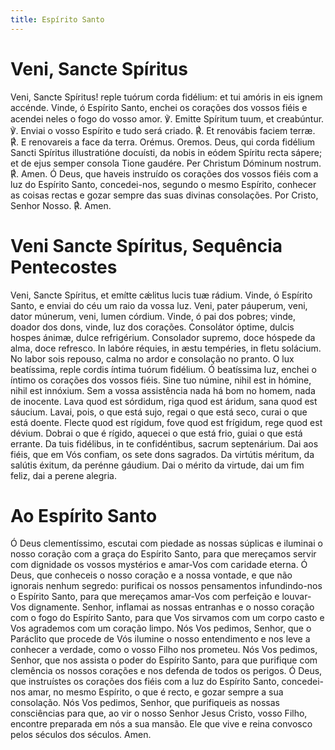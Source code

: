 ```yaml
---
title: Espírito Santo
---
```


# Veni, Sancte Spíritus

<div class="side-by-side not-content">
  <span>
    Veni, Sancte Spíritus! reple tuórum corda fidélium: et tui amóris in eis
    ignem accénde.
  </span>
  <span>
    Vinde, ó Espírito Santo, enchei os corações dos vossos fiéis e acendei neles
    o fogo do vosso amor.
  </span>
  <span>℣. Emitte Spíritum tuum, et creabúntur.</span>
  <span>
    ℣. Enviai o vosso Espírito e tudo será criado.
  </span>
  <span>
    <span class="text-red-500">℟.</span> Et renovábis faciem terræ.
  </span>
  <span>
    <span class="text-red-500">℟.</span> E renovareis a face da terra.
  </span>
  <span class="text-red-500 text-center">Orémus.</span>
  <span class="text-red-500 text-center">Oremos.</span>
  <span>
    Deus, qui corda fidélium Sancti Spíritus illustratióne docuísti, da nobis in
    eódem Spíritu recta sápere; et de ejus semper consola Tione gaudére. Per
    Christum Dóminum nostrum. <span class="text-red-500">℟.</span> Amen.
  </span>
  <span>
    Ó Deus, que haveis instruído os corações dos vossos fiéis com a luz do
    Espírito Santo, concedei-nos, segundo o mesmo Espírito, conhecer as coisas
    rectas e gozar sempre das suas divinas consolações. Por Cristo, Senhor
    Nosso. <span class="text-red-500">℟.</span> Amen.
  </span>
</div>

# Veni Sancte Spíritus, Sequência Pentecostes

<div class="side-by-side not-content">
  <span>
    Veni, Sancte Spíritus, et emítte cǽlitus lucis tuæ rádium.
  </span>
  <span>
    Vinde, ó Espírito Santo, e enviai do céu um raio da vossa luz.
  </span>
  <span>
    Veni, pater páuperum, veni, dator múnerum, veni, lumen córdium.
  </span>
  <span>
    Vinde, ó pai dos pobres; vinde, doador dos dons, vinde, luz dos corações.
  </span>
  <span>
    Consolátor óptime, dulcis hospes ánimæ, dulce re­fri­gérium.
  </span>
  <span>
    Consolador supremo, doce hóspede da alma, doce refresco.
  </span>
  <span>
    In labóre réquies, in æstu tempéries, in fletu solácium.
  </span>
  <span>
    No labor sois repouso, calma no ardor e consolação no pranto.
  </span>
  <span>
    O lux beatíssima, reple cordis íntima tuórum fidélium.
  </span>
  <span>
    Ó beatíssima luz, enchei o íntimo os corações dos vossos fiéis.
  </span>
  <span>
    Sine tuo númine, nihil est in hómine, nihil est innóxium.
  </span>
  <span>
    Sem a vossa assistência nada há bom no homem, nada de inocente.
  </span>
  <span>
    Lava quod est sórdidum, riga quod est áridum, sana quod est sáucium.
  </span>
  <span>
    Lavai, pois, o que está sujo, regai o que está seco, curai o que está
    doente.
  </span>
  <span>
    Flecte quod est rígidum, fove quod est frígidum, rege quod est dévium.
  </span>
  <span>
    Dobrai o que é rígido, aquecei o que está frio, guiai o que está errante.
  </span>
  <span>
    Da tuis fidélibus, in te con­fi­dén­tibus, sacrum sep­te­nárium.
  </span>
  <span>
    Dai aos fiéis, que em Vós confiam, os sete dons sagrados.
  </span>
  <span>
    Da virtútis méritum, da salútis éxitum, da perénne gáudium.
  </span>
  <span>
    Dai o mérito da virtude, dai um fim feliz, dai a perene alegria.
  </span>
</div>

# Ao Espírito Santo

Ó Deus clementíssimo, escutai com piedade as nossas súplicas e iluminai o nosso coração com a graça do Espírito Santo, para que mereçamos servir com dignidade os vossos mystérios e amar-Vos com caridade eterna. Ó Deus, que conheceis o nosso coração e a nossa vontade, e que não ignorais nenhum segredo: purificai os nossos pensamentos infundindo-nos o Espírito Santo, para que mereçamos amar-Vos com perfeição e louvar-Vos dignamente. Senhor, inflamai as nossas entranhas e o nosso coração com o fogo do Espírito Santo, para que Vos sirvamos com um corpo casto e Vos agrademos com um coração limpo. Nós Vos pedimos, Senhor, que o Paráclito que procede de Vós ilumine o nosso entendimento e nos leve a conhecer a verdade, como o vosso Filho nos prometeu. Nós Vos pedimos, Senhor, que nos assista o poder do Espírito Santo, para que purifique com clemência os nossos corações e nos defenda de todos os perigos. Ó Deus, que instruístes os corações dos fiéis com a luz do Espírito Santo, concedei-nos amar, no mesmo Espírito, o que é recto, e gozar sempre a sua consolação. Nós Vos pedimos, Senhor, que purifiqueis as nossas consciências para que, ao vir o nosso Senhor Jesus Cristo, vosso Filho, encontre preparada em nós a sua mansão. Ele que vive e reina convosco pelos séculos dos séculos. Amen.

